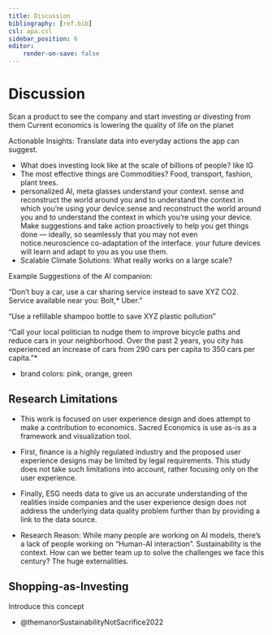 ```yaml
---
title: Discussion
bibliography: [ref.bib]
csl: apa.csl
sidebar_position: 6
editor:
    render-on-save: false
---
```


# Discussion

Scan a product to see the company and start investing or divesting from them Current economics is lowering the quality of life on the planet

Actionable Insights: Translate data into everyday actions the app can suggest.

-   What does investing look like at the scale of billions of people? like IG
-   The most effective things are Commodities? Food, transport, fashion, plant trees.
-   personalized AI, meta glasses understand your context. sense and reconstruct the world around you and to understand the context in which you're using your device.sense and reconstruct the world around you and to understand the context in which you're using your device. Make suggestions and take action proactively to help you get things done --- ideally, so seamlessly that you may not even notice.neuroscience co-adaptation of the interface. your future devices will learn and adapt to you as you use them.
-   Scalable Climate Solutions: What really works on a large scale?

Example Suggestions of the AI companion:

"Don't buy a car, use a car sharing service instead to save XYZ CO2. Service available near you: Bolt,* Uber."

"Use a refillable shampoo bottle to save XYZ plastic pollution"

"Call your local politician to nudge them to improve bicycle paths and reduce cars in your neighborhood. Over the past 2 years, you city has experienced an increase of cars from 290 cars per capita to 350 cars per capita."*

- brand colors: pink, orange, green

## Research Limitations

-   This work is focused on user experience design and does attempt to make a contribution to economics. Sacred Economics is use as-is as a framework and visualization tool.


-   First, finance is a highly regulated industry and the proposed user experience designs may be limited by legal requirements. This study does not take such limitations into account, rather focusing only on the user experience.

-   Finally, ESG needs data to give us an accurate understanding of the realities inside companies and the user experience design does not address the underlying data quality problem further than by providing a link to the data source.

-   Research Reason: While many people are working on AI models, there's a lack of people working on "Human-AI interaction". Sustainability is the context. How can we better team up to solve the challenges we face this century? The huge externalities.

## Shopping-as-Investing

Introduce this concept

-   @themanorSustainabilityNotSacrifice2022